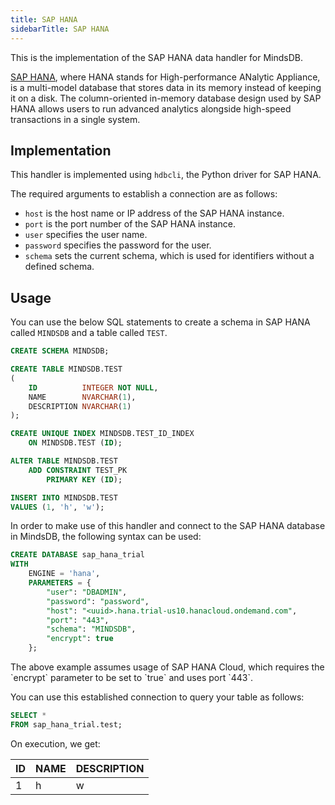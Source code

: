```yaml
---
title: SAP HANA
sidebarTitle: SAP HANA
---
```


This is the implementation of the SAP HANA data handler for MindsDB.

[SAP HANA](https://www.sap.com/products/technology-platform/hana/what-is-sap-hana.html), where HANA stands for High-performance ANalytic Appliance, is a multi-model database that stores data in its memory instead of keeping it on a disk. The column-oriented in-memory database design used by SAP HANA allows users to run advanced analytics alongside high-speed transactions in a single system.

## Implementation

This handler is implemented using `hdbcli`, the Python driver for SAP HANA.

The required arguments to establish a connection are as follows:

* `host` is the host name or IP address of the SAP HANA instance.
* `port` is the port number of the SAP HANA instance.
* `user` specifies the user name.
* `password` specifies the password for the user.
* `schema` sets the current schema, which is used for identifiers without a defined schema.

## Usage

You can use the below SQL statements to create a schema in SAP HANA called `MINDSDB` and a table called `TEST`.

```sql
CREATE SCHEMA MINDSDB;

CREATE TABLE MINDSDB.TEST
(
    ID          INTEGER NOT NULL,
    NAME        NVARCHAR(1),
    DESCRIPTION NVARCHAR(1)
);

CREATE UNIQUE INDEX MINDSDB.TEST_ID_INDEX
    ON MINDSDB.TEST (ID);

ALTER TABLE MINDSDB.TEST
    ADD CONSTRAINT TEST_PK
        PRIMARY KEY (ID);

INSERT INTO MINDSDB.TEST
VALUES (1, 'h', 'w');
```

In order to make use of this handler and connect to the SAP HANA database in MindsDB, the following syntax can be used:

```sql
CREATE DATABASE sap_hana_trial
WITH
    ENGINE = 'hana',
    PARAMETERS = {
        "user": "DBADMIN",
        "password": "password",
        "host": "<uuid>.hana.trial-us10.hanacloud.ondemand.com",
        "port": "443",
        "schema": "MINDSDB",
        "encrypt": true
    };
```

<Note>
The above example assumes usage of SAP HANA Cloud, which requires the `encrypt` parameter to be set to `true` and uses port `443`.
</Note>

You can use this established connection to query your table as follows:

```sql
SELECT *
FROM sap_hana_trial.test;
```

On execution, we get:

| ID  | NAME | DESCRIPTION |
| --- | ---- | ----------- |
| 1   | h    | w           |
